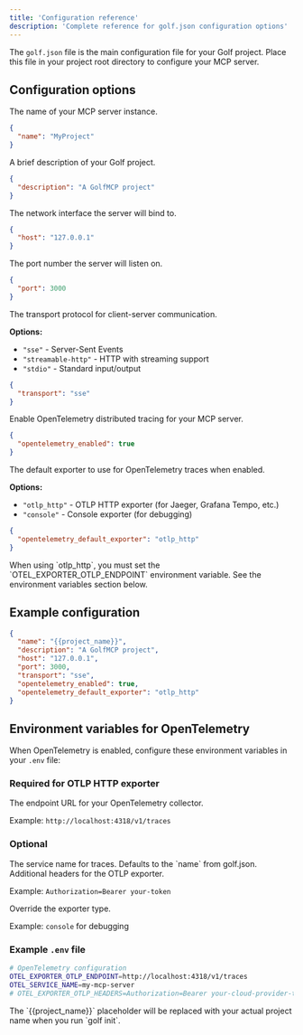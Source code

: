 ```yaml
---
title: 'Configuration reference'
description: 'Complete reference for golf.json configuration options'
---
```


The `golf.json` file is the main configuration file for your Golf project. Place this file in your project root directory to configure your MCP server.

## Configuration options

<ResponseField name="name" type="string" required>
  The name of your MCP server instance.
  
  ```json
  {
    "name": "MyProject"
  }
  ```
</ResponseField>

<ResponseField name="description" type="string">
  A brief description of your Golf project.
  
  ```json
  {
    "description": "A GolfMCP project"
  }
  ```
</ResponseField>

<ResponseField name="host" type="string" default="127.0.0.1">
  The network interface the server will bind to.
  
  ```json
  {
    "host": "127.0.0.1"
  }
  ```
</ResponseField>

<ResponseField name="port" type="integer" default="3000">
  The port number the server will listen on.
  
  ```json
  {
    "port": 3000
  }
  ```
</ResponseField>

<ResponseField name="transport" type="string" default="sse">
  The transport protocol for client-server communication.
  
  **Options:**
  - `"sse"` - Server-Sent Events
  - `"streamable-http"` - HTTP with streaming support
  - `"stdio"` - Standard input/output
  
  ```json
  {
    "transport": "sse"
  }
  ```
</ResponseField>

<ResponseField name="opentelemetry_enabled" type="boolean" default="false">
  Enable OpenTelemetry distributed tracing for your MCP server.
  
  ```json
  {
    "opentelemetry_enabled": true
  }
  ```
</ResponseField>

<ResponseField name="opentelemetry_default_exporter" type="string" default="otlp_http">
  The default exporter to use for OpenTelemetry traces when enabled.
  
  **Options:**
  - `"otlp_http"` - OTLP HTTP exporter (for Jaeger, Grafana Tempo, etc.)
  - `"console"` - Console exporter (for debugging)
  
  ```json
  {
    "opentelemetry_default_exporter": "otlp_http"
  }
  ```
  
  <Note>
    When using `otlp_http`, you must set the `OTEL_EXPORTER_OTLP_ENDPOINT` environment variable. See the environment variables section below.
  </Note>
</ResponseField>

## Example configuration

```json
{
  "name": "{{project_name}}",
  "description": "A GolfMCP project",
  "host": "127.0.0.1",
  "port": 3000,
  "transport": "sse",
  "opentelemetry_enabled": true,
  "opentelemetry_default_exporter": "otlp_http"
}
```

## Environment variables for OpenTelemetry

When OpenTelemetry is enabled, configure these environment variables in your `.env` file:

### Required for OTLP HTTP exporter

<ResponseField name="OTEL_EXPORTER_OTLP_ENDPOINT" type="string" required>
  The endpoint URL for your OpenTelemetry collector.
  
  Example: `http://localhost:4318/v1/traces`
</ResponseField>

### Optional

<ResponseField name="OTEL_SERVICE_NAME" type="string">
  The service name for traces. Defaults to the `name` from golf.json.
</ResponseField>

<ResponseField name="OTEL_EXPORTER_OTLP_HEADERS" type="string">
  Additional headers for the OTLP exporter.
  
  Example: `Authorization=Bearer your-token`
</ResponseField>

<ResponseField name="OTEL_TRACES_EXPORTER" type="string">
  Override the exporter type.
  
  Example: `console` for debugging
</ResponseField>

### Example `.env` file

```bash
# OpenTelemetry configuration
OTEL_EXPORTER_OTLP_ENDPOINT=http://localhost:4318/v1/traces
OTEL_SERVICE_NAME=my-mcp-server
# OTEL_EXPORTER_OTLP_HEADERS=Authorization=Bearer your-cloud-provider-token
```

<Note>
  The `{{project_name}}` placeholder will be replaced with your actual project name when you run `golf init`.
</Note> 